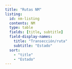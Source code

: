 ```yaml
---
title: "Rutas NM"
listing: 
  id: nm-listing
  contents: NM
  type: table
  fields: [title, subtitle]
  field-display-names:
    title: "Transección/ruta"
    subtitle: "Estado"
  sort:
    - "title"
    - "Estado"
---
```


::: {#nm-listing}
:::

